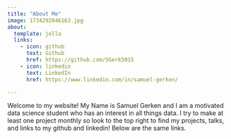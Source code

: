 ```yaml
---
title: "About Me"
image: 1734292846163.jpg
about:
  template: jolla
  links:
    - icon: github
      text: Github
      href: https://github.com/SGerk5015
    - icon: linkedin
      text: LinkedIn
      href: https://www.linkedin.com/in/samuel-gerken/

---
```


Welcome to my website! My Name is Samuel Gerken and I am a motivated data science student who has an interest in all things data. I try to make at least one project monthly so look to the top right to find my projects, talks, and links to my github and linkedin! Below are the same links.
